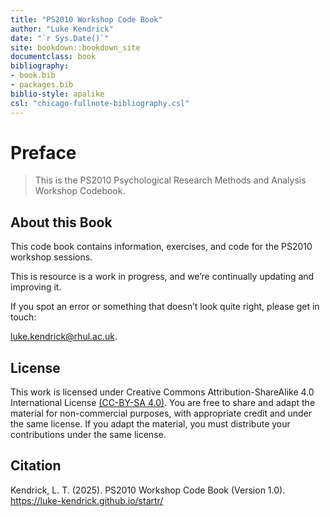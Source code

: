 ```yaml
---
title: "PS2010 Workshop Code Book"
author: "Luke Kendrick"
date: "`r Sys.Date()`"
site: bookdown::bookdown_site
documentclass: book
bibliography:
- book.bib
- packages.bib
biblio-style: apalike
csl: "chicago-fullnote-bibliography.csl"
---
```


# Preface {.unnumbered}

> This is the PS2010 Psychological Research Methods and Analysis Workshop Codebook.

## About this Book

This code book contains information, exercises, and code for the PS2010 workshop sessions.

This is resource is a work in progress, and we’re continually updating and improving it.

If you spot an error or something that doesn’t look quite right, please get in touch:

[luke.kendrick\@rhul.ac.uk](mailto:luke.kendrick@rhul.ac.uk){.email}.

## **License**

This work is licensed under Creative Commons Attribution-ShareAlike 4.0 International License [(CC-BY-SA 4.0)](https://creativecommons.org/licenses/by-sa/4.0/). You are free to share and adapt the material for non-commercial purposes, with appropriate credit and under the same license. If you adapt the material, you must distribute your contributions under the same license.

## **Citation**

Kendrick, L. T. (2025). PS2010 Workshop Code Book (Version 1.0). <https://luke-kendrick.github.io/startr/>
